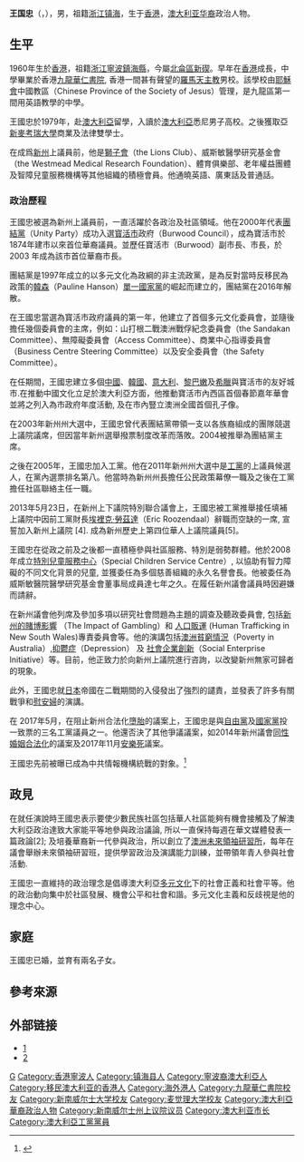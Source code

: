 {{NoteTA
|G1=People
|G2=Country
}}
{{Otheruses|other=名为王国忠的其他人物|王国忠}}

'''王国忠'''（{{lang-en|Ernest Wong}}，{{bd|1960年||}}），男，祖籍[[浙江|浙江]][[镇海县|镇海]]，生于[[香港|香港]]，[[澳大利亚华裔|澳大利亚华裔]]政治人物。

== 生平 ==
1960年生於[[香港|香港]]，祖籍[[浙江|浙江]][[寧波|寧波]][[鎮海縣|鎮海縣]]，今屬[[北侖區|北侖區]][[新碶|新碶]]。早年在[[香港|香港]]成長，中學畢業於香港[[九龍|九龍]][[華仁書院|華仁書院]], 香港一間甚有聲望的[[羅馬天主教|羅馬天主教]]男校。該學校由[[耶穌會|耶穌會]]中國教區（Chinese Province of the Society of Jesus）管理，是九龍區第一間用英語教學的中學。

王國忠於1979年，赴[[澳大利亞|澳大利亞]]留學，入讀於[[澳大利亞|澳大利亞]]悉尼男子高校。之後獲取亞[[新麥考瑞大學|新麥考瑞大學]]商業及法律雙學士。

在成爲[[新州|新州]]上議員前，他是[[獅子會|獅子會]]（the Lions Club）、威斯敏醫學研究基金會（the Westmead Medical Research Foundation）、體育俱樂部、老年權益團體及智障兒童服務機構等其他組織的積極會員。他通曉英語、廣東話及普通話。

=== 政治歷程 ===
王國忠被選為新州上議員前，一直活躍於各政治及社區領域。他在2000年代表[[團結黨|團結黨]]（Unity Party）成功入選[[寳活市|寳活市]]政府（Burwood Council），成為寶活市於1874年建市以來首位華裔議員。並歷任寶活市（Burwood）副市長、市長，於2003 年成為該市首位華裔巿長。

團結黨是1997年成立的以多元文化為政綱的非主流政黨，是為反對當時反移民為政策的[[韓森|韓森]]（Pauline Hanson）[[單一國家黨|單一國家黨]]的崛起而建立的，團結黨在2016年解散。

在王國忠當選為寳活市政府議員的第一年，他建立了首個多元文化委員會，並隨後擔任幾個委員會的主席，例如：山打根二戰澳洲戰俘紀念委員會（the Sandakan Committee）、無障礙委員會（Access Committee）、商業中心指導委員會（Business Centre Steering Committee）以及安全委員會（the Safety Committee）。

在任期間，王國忠建立多個[[中國|中國]]、[[韓國|韓國]]、[[意大利|意大利]]、[[黎巴嫩|黎巴嫩]]及[[希臘|希臘]]與寶活市的友好城市.在推動中國文化立足於澳大利亞方面，他推動寶活市內西區首個春節嘉年華會並將之列入為市政府年度活動, 及在市內豎立澳洲全國首個孔子像。

在2003年新州州大選中，王國忠曾代表團結黨帶領一支以各族裔組成的團隊競選上議院議席，但因當年新州選舉撥票制度改革而落敗。2004被推舉為團結黨主席。

之後在2005年，王國忠加入工黨。他在2011年新州州大選中是[[工黨|工黨]]的上議員候選人，在黨內選票排名第八。他當時為新州州長擔任公民政策幕僚一職及之後在工黨擔任社區聯絡主任一職。

2013年5月23日，在新州上下議院特別聯合議會上，王國忠被工黨推舉接任填補上議院中因前工黨財長[[埃裡克·勞茲達|埃裡克·勞茲達]]（Eric Roozendaal）辭職而空缺的一席, 宣誓加入新州上議院 [4]. 成為新州歷史上第四位華人上議院議員[5]。 

王國忠在從政之前及之後都一直積極參與社區服務、特別是弱勢群體。他於2008年成立[[特別兒童服務中心|特別兒童服務中心]]（Special Children Service Centre）, 以協助有智力障礙的不同文化背景的兒童, 並獲委任為多個慈善組織的永久名譽會長。他被委任為威斯敏醫院醫學研究基金會董事局成員達七年之久。在履任新州議會議員時因避嫌而請辭。

在新州議會他列席及參加多項以研究社會問題為主題的調查及聽政委員會, 包括[[新州的賭博影響|新州的賭博影響]] （The Impact of Gambling）和 [[人口販運|人口販運]] (Human Trafficking in New South Wales)專責委員會等。他的演講包括[[澳洲貧窮情況|澳洲貧窮情況]]（Poverty in Australia）,[[抑鬱症|抑鬱症]]（Depression） 及 [[社會企業創新|社會企業創新]]（Social Enterprise Initiative）等。目前，他正致力於向新州上議院進行咨詢，以改變新州無家可歸者的現象。

此外，王國忠就[[日本|日本]]帝國在二戰期間的入侵發出了強烈的譴責，並發表了許多有關戰爭和[[慰安婦|慰安婦]]的演講。 

在 2017年5月，在阻止新州合法化[[墮胎|墮胎]]的議案上，王國忠是與[[自由黨|自由黨]]及[[國家黨|國家黨]]投一致票的三名工黨議員之一。他還否決了其他爭議議案，如2014年新州議會[[同性婚姻合法化|同性婚姻合法化]]的議案及2017年11月[[安樂死|安樂死]]議案。

王國忠先前被曝已成為中共情報機構統戰的對象。<ref>{{cite news |author1=中央通讯社 |title=政黨金主難回澳洲 黃向墨案反映澳抗中干政 |url=https://www.cna.com.tw/news/aopl/201902080136.aspx |accessdate=2019-08-29 |archive-date=2019-08-29 |archive-url=https://web.archive.org/web/20190829205907/https://www.cna.com.tw/news/aopl/201902080136.aspx |dead-url=no }}</ref>

== 政見 ==
在就任演說時王國忠表示要使少數民族社區包括華人社區能夠有機會接觸及了解澳大利亞政治達致大家能平等地參與政治議論, 所以一直保持每週在華文媒體發表一篇政論[2]; 及培養華裔新一代參與政治，所以創立了[[澳洲未來領袖研習所|澳洲未來領袖研習所]]，每年在議會舉辦未來領袖研習班，提供學習政治及演講能力訓練，並帶領年青人參與社會活動.

王國忠一直維持的政治理念是倡導澳大利亞[[多元文化|多元文化]]下的社會正義和社會平等。他的政治動向集中於社區發展、機會公平和社會和諧。多元文化主義和反歧視是他的理念中心。

== 家庭 ==
王國忠已婚，並育有兩名子女。

== 參考來源 ==
{{Reflist}}

== 外部链接 ==
* [http://www.rtvchannel.com.au/video/rtvnews15122017/] {{Wayback|url=http://www.rtvchannel.com.au/video/rtvnews15122017/ |date=20180813111854 }}
* [https://web.archive.org/web/20190412010253/http://www.friendsofernest.com.au/]

{{Authority control}}
{{DEFAULTSORT:W}}
[[Category:王姓|G]]
[[Category:香港寧波人|Category:香港寧波人]]
[[Category:镇海县人|Category:镇海县人]]
[[Category:寧波裔澳大利亞人|Category:寧波裔澳大利亞人]]
[[Category:移民澳大利亚的香港人|Category:移民澳大利亚的香港人]]
[[Category:海外港人|Category:海外港人]]
[[Category:九龍華仁書院校友|Category:九龍華仁書院校友]]
[[Category:新南威尔士大学校友|Category:新南威尔士大学校友]]
[[Category:麦觉理大学校友|Category:麦觉理大学校友]]
[[Category:澳大利亞華裔政治人物|Category:澳大利亞華裔政治人物]]
[[Category:新南威尔士州上议院议员|Category:新南威尔士州上议院议员]]
[[Category:澳大利亚市长|Category:澳大利亚市长]]
[[Category:澳大利亞工黨黨員|Category:澳大利亞工黨黨員]]